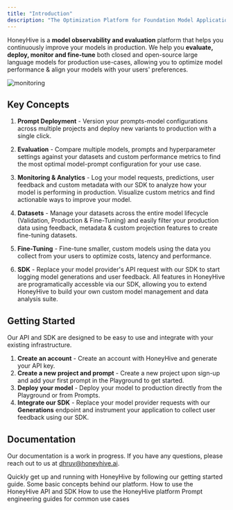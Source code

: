 ```yaml
---
title: "Introduction"
description: "The Optimization Platform for Foundation Model Applications"
---
```


HoneyHive is a **model observability and evaluation** platform that helps you continuously improve your models in production. We help you **evaluate, deploy, monitor and fine-tune** both closed and open-source large language models for production use-cases, allowing you to optimize model performance & align your models with your users' preferences.

![monitoring](/images/monitoring.png)

## Key Concepts

1. **Prompt Deployment** - Version your prompts-model configurations across multiple projects and deploy new variants to production with a single click.

2. **Evaluation** - Compare multiple models, prompts and hyperparameter settings against your datasets and custom performance metrics to find the most optimal model-prompt configuration for your use case.

3. **Monitoring & Analytics** - Log your model requests, predictions, user feedback and custom metadata with our SDK to analyze how your model is performing in production. Visualize custom metrics and find actionable ways to improve your model. 

4. **Datasets** - Manage your datasets across the entire model lifecycle (Validation, Production & Fine-Tuning) and easily filter your production data using feedback, metadata & custom projection features to create fine-tuning datasets.

5. **Fine-Tuning** - Fine-tune smaller, custom models using the data you collect from your users to optimize costs, latency and performance.

6. **SDK** -  Replace your model provider's API request with our SDK to start logging model generations and user feedback. All features in HoneyHive are programatically accessble via our SDK, allowing you to extend HoneyHive to build your own custom model management and data analysis suite.

## Getting Started

Our API and SDK are designed to be easy to use and integrate with your existing infrastructure.

1. **Create an account** - Create an account with HoneyHive and generate your API key.
2. **Create a new project and prompt** - Create a new project upon sign-up and add your first prompt in the Playground to get started.
3. **Deploy your model** - Deploy your model to production directly from the Playground or from Prompts.
4. **Integrate our SDK** - Replace your model provider requests with our **Generations** endpoint and instrument your application to collect user feedback using our SDK.

## Documentation

<Note>Our documentation is a work in progress. If you have any questions, please reach out to us at [dhruv@honeyhive.ai](mailto:dhruv@honeyhive.ai).</Note>

<CardGroup>
  <Card title="Getting Started" icon="rectangle-terminal" href="/development">
    Quickly get up and running with HoneyHive by following our getting started guide.
  </Card>
  <Card title="Concepts" icon="sliders" href="/concepts">
    Some basic concepts behind our platform.
  </Card>
  <Card title="API documentation" icon="heading" href="/api-reference/authentication">
    How to use the HoneyHive API and SDK
  </Card>
  <Card title="Platform Features" icon="ellipsis" href="/features">
    How to use the HoneyHive platform
  </Card>
  <Card title="Prompt Engineering Guides" icon="heading" href="/resources">
    Prompt engineering guides for common use cases
  </Card>
</CardGroup>
